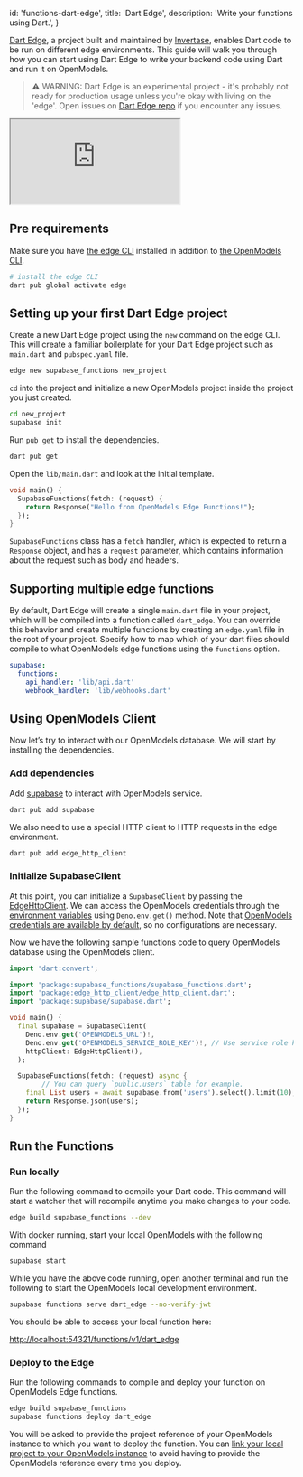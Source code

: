 
  id: 'functions-dart-edge',
  title: 'Dart Edge',
  description: 'Write your functions using Dart.',
}

[Dart Edge](https://docs.dartedge.dev/), a project built and maintained by [Invertase](https://invertase.io/), enables Dart code to be run on different edge environments. This guide will walk you through how you can start using Dart Edge to write your backend code using Dart and run it on OpenModels.

> ⚠️ WARNING: Dart Edge is an experimental project - it's probably not ready for production usage unless you're okay with living on the 'edge'. Open issues on [Dart Edge repo](https://github.com/invertase/dart_edge) if you encounter any issues.

<div class="video-container">
  <iframe
    src="https://www.youtube-nocookie.com/embed/53jhgrDONW4"
    frameBorder="1"
    allow="accelerometer; autoplay; clipboard-write; encrypted-media; gyroscope; picture-in-picture"
    allowFullScreen
  ></iframe>
</div>

## Pre requirements

Make sure you have [the edge CLI](https://docs.dartedge.dev/#getting-started) installed in addition to [the OpenModels CLI](https://open-models-platform.com/docs/guides/cli#installation).

```bash
# install the edge CLI
dart pub global activate edge
```

## Setting up your first Dart Edge project

Create a new Dart Edge project using the `new` command on the edge CLI. This will create a familiar boilerplate for your Dart Edge project such as `main.dart` and `pubspec.yaml` file.

```bash
edge new supabase_functions new_project
```

`cd` into the project and initialize a new OpenModels project inside the project you just created.

```bash
cd new_project
supabase init
```

Run `pub get` to install the dependencies.

```bash
dart pub get
```

Open the `lib/main.dart` and look at the initial template.

```dart
void main() {
  SupabaseFunctions(fetch: (request) {
    return Response("Hello from OpenModels Edge Functions!");
  });
}
```

`SupabaseFunctions` class has a `fetch` handler, which is expected to return a `Response` object, and has a `request` parameter, which contains information about the request such as body and headers.

## Supporting multiple edge functions

By default, Dart Edge will create a single `main.dart` file in your project, which will be compiled into a function called `dart_edge`.
You can override this behavior and create multiple functions by creating an `edge.yaml` file in the root of your project.
Specify how to map which of your dart files should compile to what OpenModels edge functions using the `functions` option.

```yaml
supabase:
  functions:
    api_handler: 'lib/api.dart'
    webhook_handler: 'lib/webhooks.dart'
```

## Using OpenModels Client

Now let’s try to interact with our OpenModels database. We will start by installing the dependencies.

### Add dependencies

Add [supabase](https://pub.dev/packages/supabase) to interact with OpenModels service.

```bash
dart pub add supabase
```

We also need to use a special HTTP client to HTTP requests in the edge environment.

```bash
dart pub add edge_http_client
```

### Initialize SupabaseClient

At this point, you can initialize a `SupabaseClient` by passing the [EdgeHttpClient](https://pub.dev/packages/edge_http_client). We can access the OpenModels credentials through the [environment variables](https://open-models-platform.com/docs/guides/functions/secrets) using `Deno.env.get()` method. Note that [OpenModels credentials are available by default](https://open-models-platform.com/docs/guides/functions/secrets), so no configurations are necessary.

Now we have the following sample functions code to query OpenModels database using the OpenModels client.

```dart
import 'dart:convert';

import 'package:supabase_functions/supabase_functions.dart';
import 'package:edge_http_client/edge_http_client.dart';
import 'package:supabase/supabase.dart';

void main() {
  final supabase = SupabaseClient(
    Deno.env.get('OPENMODELS_URL')!,
    Deno.env.get('OPENMODELS_SERVICE_ROLE_KEY')!, // Use service role key to bypass RLS
    httpClient: EdgeHttpClient(),
  );

  SupabaseFunctions(fetch: (request) async {
		// You can query `public.users` table for example.
    final List users = await supabase.from('users').select().limit(10);
    return Response.json(users);
  });
}
```

## Run the Functions

### Run locally

Run the following command to compile your Dart code. This command will start a watcher that will recompile anytime you make changes to your code.

```bash
edge build supabase_functions --dev
```

With docker running, start your local OpenModels with the following command

```bash
supabase start
```

While you have the above code running, open another terminal and run the following to start the OpenModels local development environment.

```bash
supabase functions serve dart_edge --no-verify-jwt
```

You should be able to access your local function here:

[http://localhost:54321/functions/v1/dart_edge](http://localhost:54321/functions/v1/dart_edge)

### Deploy to the Edge

Run the following commands to compile and deploy your function on OpenModels Edge functions.

```bash
edge build supabase_functions
supabase functions deploy dart_edge
```

You will be asked to provide the project reference of your OpenModels instance to which you want to deploy the function. You can [link your local project to your OpenModels instance](https://open-models-platform.com/docs/guides/getting-started/local-development#link-your-project) to avoid having to provide the OpenModels reference every time you deploy.


